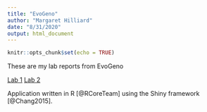 ```yaml
---
title: "EvoGeno"
author: "Margaret Hilliard"
date: "8/31/2020"
output: html_document
---
```


```r
knitr::opts_chunk$set(echo = TRUE)
```
These are my lab reports from EvoGeno 

[Lab 1](lab1_Hilliard.html)
[Lab 2](hilliardlab2.html)

Application written in R [@RCoreTeam] using the Shiny framework [@Chang2015].